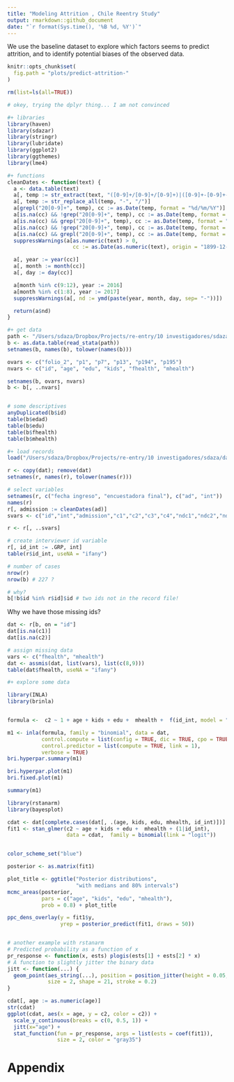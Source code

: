 ```yaml
---
title: "Modeling Attrition , Chile Reentry Study"
output: rmarkdown::github_document
date: "`r format(Sys.time(), '%B %d, %Y')`"
---
```


We use the baseline dataset to explore which factors seems to predict attrition, and to identify potential biases of the observed data.

```r
knitr::opts_chunk$set(
  fig.path = "plots/predict-attrition-"
)
```


```r

rm(list=ls(all=TRUE))

# okey, trying the dplyr thing... I am not convinced

#+ libraries
library(haven)
library(sdazar)
library(stringr)
library(lubridate)
library(ggplot2)
library(ggthemes)
library(lme4)

#+ functions
cleanDates <- function(text) {
  a <- data.table(text)
  a[, temp := str_extract(text, "([0-9]+/[0-9]+/[0-9]+)|([0-9]+-[0-9]+-[0-9]+)")]
  a[, temp := str_replace_all(temp, "-", "/")]
  a[grepl("20[0-9]+", temp), cc := as.Date(temp, format = "%d/%m/%Y")]
  a[is.na(cc) && !grep("20[0-9]+", temp), cc := as.Date(temp, format = "%d/%m/%y")]
  a[is.na(cc) && grep("20[0-9]+", temp), cc := as.Date(temp, format = "%d/%m/%Y")]
  a[is.na(cc) && !grep("20[0-9]+", temp), cc := as.Date(temp, format = "%y/%m/%d")]
  a[is.na(cc) && grepl("20[0-9]+", temp), cc := as.Date(temp, format = "%Y/%m/%d")]
  suppressWarnings(a[as.numeric(text) > 0,
                     cc := as.Date(as.numeric(text), origin = "1899-12-30")])

  a[, year := year(cc)]
  a[, month := month(cc)]
  a[, day := day(cc)]

  a[month %in% c(9:12), year := 2016]
  a[month %in% c(1:8), year := 2017]
  suppressWarnings(a[, nd := ymd(paste(year, month, day, sep= "-"))])

  return(a$nd)
}
```

```r
#+ get data
path <- "/Users/sdaza/Dropbox/Projects/re-entry/10 investigadores/sdaza/data/baseline/baseline_08052017.dta"
b <- as.data.table(read_stata(path))
setnames(b, names(b), tolower(names(b)))

ovars <- c("folio_2", "p1", "p7", "p13", "p194", "p195")
nvars <- c("id", "age", "edu", "kids", "fhealth", "mhealth")

setnames(b, ovars, nvars)
b <- b[, ..nvars]


# some descriptives
anyDuplicated(b$id)
table(b$edad)
table(b$edu)
table(b$fhealth)
table(b$mhealth)

#+ load records
load("/Users/sdaza/Dropbox/Projects/re-entry/10 investigadores/sdaza/data/records/register.Rdata")

r <- copy(dat); remove(dat)
setnames(r, names(r), tolower(names(r)))

# select variables
setnames(r, c("fecha ingreso", "encuestadora final"), c("ad", "int"))
names(r)
r[, admission := cleanDates(ad)]
svars <- c("id","int","admission","c1","c2","c3","c4","ndc1","ndc2","ndc3","ndc4","start","week","twomonths","sixmonths")

r <- r[, ..svars]

# create interviewer id variable
r[, id_int := .GRP, int]
table(r$id_int, useNA = "ifany")

# number of cases
nrow(r)
nrow(b) # 227 ?

# why?
b[!b$id %in% r$id]$id # two ids not in the record file!

```

Why we have those missing ids?


```r

dat <- r[b, on = "id"]
dat[is.na(c1)]
dat[is.na(c2)]

# assign missing data
vars <- c("fhealth", "mhealth")
dat <- assmis(dat, list(vars), list(c(8,9)))
table(dat$fhealth, useNA = "ifany")

#+ explore some data

library(INLA)
library(brinla)


formula <-  c2 ~ 1 + age + kids + edu +  mhealth +  f(id_int, model = "iid")

m1 <- inla(formula, family = "binomial", data = dat,
           control.compute = list(config = TRUE, dic = TRUE, cpo = TRUE),
           control.predictor = list(compute = TRUE, link = 1),
           verbose = TRUE)
bri.hyperpar.summary(m1)

bri.hyperpar.plot(m1)
bri.fixed.plot(m1)

summary(m1)

library(rstanarm)
library(bayesplot)

cdat <- dat[complete.cases(dat[, .(age, kids, edu, mhealth, id_int)])]
fit1 <- stan_glmer(c2 ~ age + kids + edu +  mhealth + (1|id_int),
                   data = cdat,  family = binomial(link = "logit"))


color_scheme_set("blue")

posterior <- as.matrix(fit1)

plot_title <- ggtitle("Posterior distributions",
                      "with medians and 80% intervals")
mcmc_areas(posterior,
           pars = c("age", "kids", "edu", "mhealth"),
           prob = 0.8) + plot_title

ppc_dens_overlay(y = fit1$y,
                 yrep = posterior_predict(fit1, draws = 50))


# another example with rstanarm
# Predicted probability as a function of x
pr_response <- function(x, ests) plogis(ests[1] + ests[2] * x)
# A function to slightly jitter the binary data
jitt <- function(...) {
  geom_point(aes_string(...), position = position_jitter(height = 0.05, width = 0.1),
             size = 2, shape = 21, stroke = 0.2)
}

cdat[, age := as.numeric(age)]
str(cdat)
ggplot(cdat, aes(x = age, y = c2, color = c2)) +
  scale_y_continuous(breaks = c(0, 0.5, 1)) +
  jitt(x="age") +
  stat_function(fun = pr_response, args = list(ests = coef(fit1)),
                size = 2, color = "gray35")

```


# Appendix

